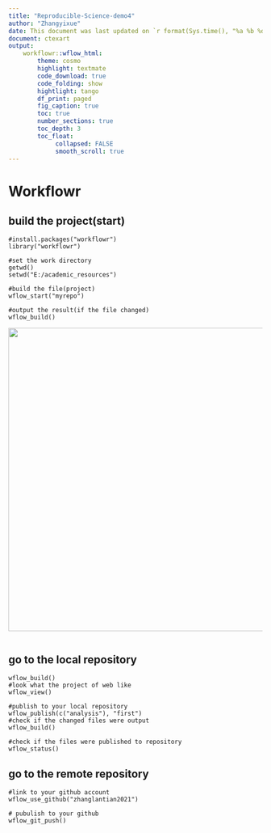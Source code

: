 ---
title: "Reproducible-Science-demo4"
author: "Zhangyixue"
date: This document was last updated on `r format(Sys.time(), "%a %b %d %Y %H:%M:%S")`
document: ctexart
output: 
    workflowr::wflow_html:
        theme: cosmo
        highlight: textmate
        code_download: true
        code_folding: show
        hightlight: tango
        df_print: paged
        fig_caption: true
        toc: true
        number_sections: true
        toc_depth: 3
        toc_float:  
             collapsed: FALSE
             smooth_scroll: true   
---
# Workflowr

## build the project(start)
```
#install.packages("workflowr")
library("workflowr")

#set the work directory
getwd()
setwd("E:/academic_resources")

#build the file(project)
wflow_start("myrepo")

#output the result(if the file changed)
wflow_build()
```
<img src="https://raw.githubusercontent.com/zhanglantian2021/Tutorials/master/data/img/workflowr1.png" width=600"/>

<img src="https://raw.githubusercontent.com/zhanglantian2021/Tutorials/master/data/img/workflowr2.png" width="00"/>


## go to the local repository 

```
wflow_build()
#look what the project of web like
wflow_view()

#publish to your local repository
wflow_publish(c("analysis"), "first") 
#check if the changed files were output
wflow_build()

#check if the files were published to repository
wflow_status()
```
## go to the remote repository
```
#link to your github account
wflow_use_github("zhanglantian2021")

# pubulish to your github
wflow_git_push()

```